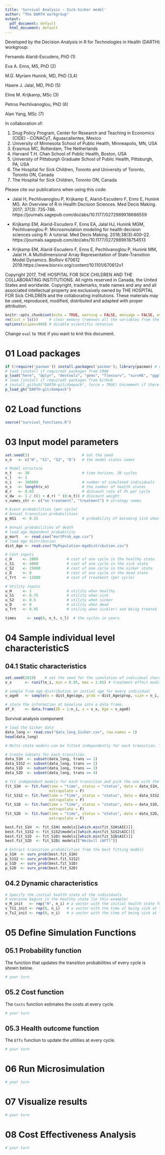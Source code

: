 ---
title: 'Survival Analysis - Sick-Sicker model'
author: "The DARTH workgroup"
output:
  pdf_document: default
  html_document: default
---

Developed by the Decision Analysis in R for Technologies in Health (DARTH) workgroup:

Fernando Alarid-Escudero, PhD (1) 

Eva A. Enns, MS, PhD (2)	

M.G. Myriam Hunink, MD, PhD (3,4)

Hawre J. Jalal, MD, PhD (5) 

Eline M. Krijkamp, MSc (3)	

Petros Pechlivanoglou, PhD (6)

Alan Yang, MSc (7)

In collaboration of: 		

1. Drug Policy Program, Center for Research and Teaching in Economics (CIDE) - CONACyT, 
   Aguascalientes, Mexico
2. University of Minnesota School of Public Health, Minneapolis, MN, USA
3. Erasmus MC, Rotterdam, The Netherlands
4. Harvard T.H. Chan School of Public Health, Boston, USA
5. University of Pittsburgh Graduate School of Public Health, Pittsburgh, PA, USA
6. The Hospital for Sick Children, Toronto and University of Toronto, Toronto ON, Canada
7. The Hospital for Sick Children, Toronto ON, Canada

Please cite our publications when using this code:
 
- Jalal H, Pechlivanoglou P, Krijkamp E, Alarid-Escudero F, Enns E, Hunink MG. 
An Overview of R in Health Decision Sciences. Med Decis Making. 2017; 37(3): 735-746. 
https://journals.sagepub.com/doi/abs/10.1177/0272989X16686559
 
- Krijkamp EM, Alarid-Escudero F, Enns EA, Jalal HJ, Hunink MGM, Pechlivanoglou P. 
Microsimulation modeling for health decision sciences using R: A tutorial. 
Med Decis Making. 2018;38(3):400–22. 
https://journals.sagepub.com/doi/abs/10.1177/0272989X18754513
 
- Krijkamp EM, Alarid-Escudero F, Enns E, Pechlivanoglou P, Hunink MM, Jalal H. 
A Multidimensional Array Representation of State-Transition Model Dynamics. 
BioRxiv 670612 2019.https://www.biorxiv.org/content/10.1101/670612v1

Copyright 2017, THE HOSPITAL FOR SICK CHILDREN AND THE COLLABORATING INSTITUTIONS. 
All rights reserved in Canada, the United States and worldwide. Copyright, 
trademarks, trade names and any and all associated intellectual property are 
exclusively owned by THE HOSPITAL FOR Sick CHILDREN and the collaborating 
institutions. These materials may be used, reproduced, modified, distributed 
and adapted with proper attribution.

```{r setup, include=FALSE}
knitr::opts_chunk$set(echo = TRUE, warning = FALSE, message = FALSE, eval = T)
rm(list = ls())     # clear memory (removes all the variables from the workspace)
options(scipen=999) # disable scientific notation
```

Change `eval` to `TRUE` if you want to knit this document.

\newpage

# 01 Load packages

```{r, warning=F, message=F}
if (!require('pacman')) install.packages('pacman'); library(pacman) # use this package to conveniently install other packages
# load (install if required) packages from CRAN
p_load("here", "dplyr", "devtools", "gems", "flexsurv", "survHE", "ggplot2", "msm", "igraph", "mstate", "reshape2", "knitr", "abind", "DES")  
# load (install if required) packages from GitHub
# install_github("DARTH-git/dampack", force = TRUE) Uncomment if there is a newer version
p_load_gh("DARTH-git/dampack")
```

# 02 Load functions

```{r}
source("survival_functions.R")
```

# 03 Input model parameters

```{r}
set.seed(1)                        # set the seed  
v_n   <- c("H", "S1", "S2", "D")   # the model states names

# Model structure 
n_t   <- 30                        # time horizon, 30 cycles
c_l   <- 1
n_i   <- 100000                    # number of simulated individuals
n_s   <- length(v_n)               # the number of health states
d_r   <- 0.03                      # discount rate of 3% per cycle
v_dw  <- 1 / ((1 + d_r) ^ (0:n_t)) # discount weight 
v_names_str <- c("no treatment", "treatment") # strategy names

# Event probabilities (per cycle)
# Annual transition probabilities
p_HS1   <- 0.15                    # probability of becoming sick when healthy

# Annual probabilities of death
# load age dependent probability
p_mort   <- read.csv("mortProb_age.csv")                
# load age distribution
dist_Age <- read.csv("MyPopulation-AgeDistribution.csv") 

# Cost inputs
c_H     <- 2000             # cost of one cycle in the healthy state
c_S1    <- 4000             # cost of one cycle in the sick state
c_S2    <- 15000            # cost of one cycle in the sicker state
c_D     <- 0                # cost of one cycle in the dead state
c_Trt   <- 12000            # cost of treatment (per cycle)

# Utility inputs
u_H     <- 1                # utility when healthy 
u_S1    <- 0.75             # utility when sick 
u_S2    <- 0.5              # utility when sicker
u_D     <- 0                # utility when dead
u_Trt   <- 0.95             # utility when sick(er) and being treated

times     <- seq(0, n_t, c_l)  # the cycles in years
```

# 04 Sample individual level characteristicS

## 04.1 Static characteristics

```{r}
set.seed(2019)    # set the seed for the simulation of individual characteristics
v_x      <- runif(n_i, min = 0.95, max = 1.05) # treatment effect modifier at baseline  

# sample from age distribution an initial age for every individual
v_age0   <- sample(x = dist_Age$age, prob = dist_Age$prop, size = n_i, replace = TRUE)

# store the information at baseline into a data frame.
df_X     <- data.frame(ID = 1:n_i, x = v_x, Age = v_age0)
```

Survival analysis component

```{r}
# load the Sicker data 
data_long <- read.csv("data_long_Sicker.csv", row.names = 1)
head(data_long)

# Multi-state models can be fitted independently for each transition. This is more flexible!

# Create subsets for each transition
data_S1H  <- subset(data_long, trans == 1)
data_S1S2 <- subset(data_long, trans == 2)
data_S1D  <- subset(data_long, trans == 3)
data_S2D  <- subset(data_long, trans == 4)

# fit independent models for each transition and pick the one with the lowest AIC
fit_S1H  <- fit.fun(time = "time", status = "status", data = data_S1H, times = times, 
                    extrapolate = F)
fit_S1S2 <- fit.fun(time = "time", status = "status", data = data_S1S2, times = times, 
                    extrapolate = F)
fit_S1D  <- fit.fun(time = "time", status = "status", data = data_S1D, times = times, 
                    extrapolate = F)
fit_S2D  <- fit.fun(time = "time", status = "status", data = data_S2D, times = times, 
                    extrapolate = F)

best.fit_S1H  <- fit_S1H$ models[[which.min(fit_S1H$AIC)]]
best.fit_S1S2 <- fit_S1S2$models[[which.min(fit_S1S2$AIC)]]
best.fit_S1D  <- fit_S1D$ models[[which.min(fit_S1D$AIC)]]
best.fit_S2D  <- fit_S2D$ models[["Weibull (AFT)"]]

# Extract transition probabilities from the best fitting models
p_S1H  <- surv_prob(best.fit_S1H)
p_S1S2 <- surv_prob(best.fit_S1S2)
p_S1D  <- surv_prob(best.fit_S1D)
p_S2D  <- surv_prob(best.fit_S2D)
```

## 04.2 Dynamic characteristics 

```{r}
# Specify the initial health state of the individuals 
# everyone begins in the healthy state (in this example)
v_M_init   <- rep("H", n_i) # a vector with the initial health state for all individuals 
v_Ts1_init <- rep(0, n_i)   # a vector with the time of being sick at the start of the model 
v_Ts2_init <- rep(0, n_i)   # a vector with the time of being sick at the start of the model   
```

# 05 Define Simulation Functions

## 05.1 Probability function

The function that updates the transition probabilities of every cycle is shown below.

```{r}
# your turn

```

## 05.2 Cost function

The `Costs` function estimates the costs at every cycle.

```{r}
# your turn

```

## 05.3 Health outcome function

The `Effs` function to update the utilities at every cycle.

```{r}
# your turn

```

# 06 Run Microsimulation

```{r}
# your turn

```

# 07 Visualize results

```{r}
# your turn

```

# 08 Cost Effectiveness Analysis

```{r}
# your turn

```

